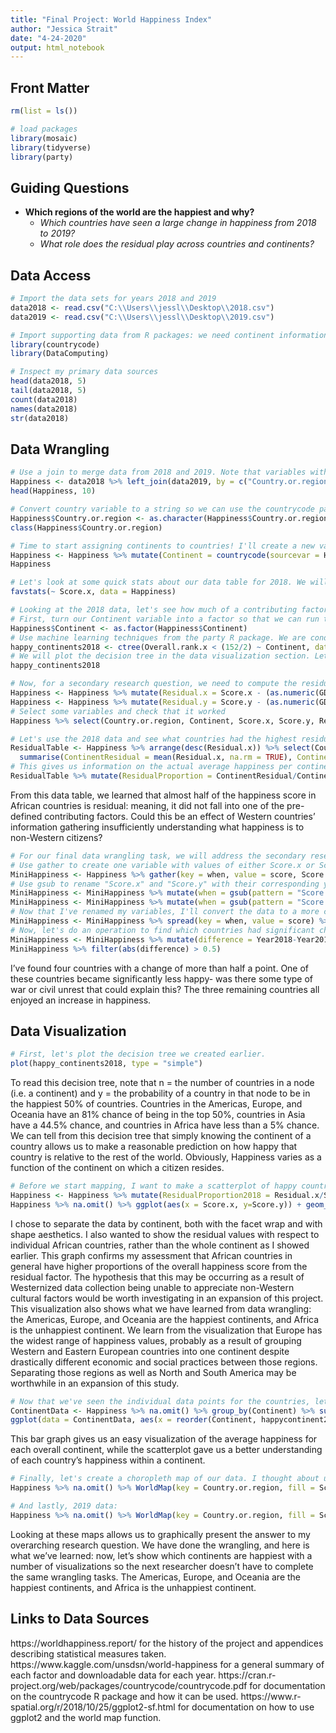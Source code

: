 ```yaml
---
title: "Final Project: World Happiness Index"
author: "Jessica Strait"
date: "4-24-2020"
output: html_notebook
---
```


## Front Matter

```r
rm(list = ls())

# load packages
library(mosaic)
library(tidyverse)
library(party)
```

## Guiding Questions

* **Which regions of the world are the happiest and why?**
  + *Which countries have seen a large change in happiness from 2018 to 2019?*
  + *What role does the residual play across countries and continents?*

## Data Access

```r
# Import the data sets for years 2018 and 2019
data2018 <- read.csv("C:\\Users\\jessl\\Desktop\\2018.csv")
data2019 <- read.csv("C:\\Users\\jessl\\Desktop\\2019.csv")
```

```r
# Import supporting data from R packages: we need continent information and also the WorldMap() visualization provided by DataComputing.
library(countrycode)
library(DataComputing)
```

```r
# Inspect my primary data sources
head(data2018, 5)
tail(data2018, 5)
count(data2018)
names(data2018)
str(data2018)
```


## Data Wrangling

```r
# Use a join to merge data from 2018 and 2019. Note that variables with .x are from 2018, and .y are from 2019.
Happiness <- data2018 %>% left_join(data2019, by = c("Country.or.region" = "Country.or.region"))
head(Happiness, 10)
```

```r
# Convert country variable to a string so we can use the countrycode package. Double-check that it worked.
Happiness$Country.or.region <- as.character(Happiness$Country.or.region)
class(Happiness$Country.or.region)
```

```r
# Time to start assigning continents to countries! I'll create a new variable using the countrycode package to assign the continents.
Happiness <- Happiness %>% mutate(Continent = countrycode(sourcevar = Happiness$Country.or.region, origin = "country.name", destination = "continent"))
Happiness
```

```r
# Let's look at some quick stats about our data table for 2018. We will want this information to do some predictions with machine learning.
favstats(~ Score.x, data = Happiness)
```

```r
# Looking at the 2018 data, let's see how much of a contributing factor the Continent is. We know there are 152 cases by our favstats() function.
# First, turn our Continent variable into a factor so that we can run the ctree() function on it.
Happiness$Continent <- as.factor(Happiness$Continent)
# Use machine learning techniques from the party R package. We are conditioning on Continent and measuring the probability of a country being in the top 50% of happiest countries. This will help us answer our primary research question, regarding what regions of the world are the happiest.
happy_continents2018 <- ctree(Overall.rank.x < (152/2) ~ Continent, data = Happiness)
# We will plot the decision tree in the data visualization section. Let's take a look at the binary tree we've created for now.
happy_continents2018
```

```r
# Now, for a secondary research question, we need to compute the residual (the difference between the overall happiness score and the sum of the defined contributing factors) for each country for each year. We will use mutate and several transformation verbs to do this. Recall that .x implies 2018 and .y implies 2019 data.
Happiness <- Happiness %>% mutate(Residual.x = Score.x - (as.numeric(GDP.per.capita.x) + as.numeric(Social.support.x) + as.numeric(Healthy.life.expectancy.x) + as.numeric(Freedom.to.make.life.choices.x) + as.numeric(Generosity.x) + as.numeric(levels(Perceptions.of.corruption.x))[Perceptions.of.corruption.x]))
Happiness <- Happiness %>% mutate(Residual.y = Score.y - (as.numeric(GDP.per.capita.y) + as.numeric(Social.support.y) + as.numeric(Healthy.life.expectancy.y) + as.numeric(Freedom.to.make.life.choices.y) + as.numeric(Generosity.y) + as.numeric(Perceptions.of.corruption.y)))
# Select some variables and check that it worked
Happiness %>% select(Country.or.region, Continent, Score.x, Score.y, Residual.x, Residual.y)
```

```r
# Let's use the 2018 data and see what countries had the highest residual values.
ResidualTable <- Happiness %>% arrange(desc(Residual.x)) %>% select(Country.or.region, Residual.x, Continent, Score.x) %>% group_by(Continent) %>%
  summarise(ContinentResidual = mean(Residual.x, na.rm = TRUE), ContinentAverage = mean(Score.x)) %>% na.omit()
# This gives us information on the actual average happiness per continent in addition to the average residual value for that continent in 2018. However, because continents with a lower overall average score will obviously also have a lower average residual, we are more interested in the proportion of residual to average happiness score.
ResidualTable %>% mutate(ResidualProportion = ContinentResidual/ContinentAverage) %>% arrange(desc(ResidualProportion))
```
From this data table, we learned that almost half of the happiness score in African countries is residual: meaning, it did not fall into one of the pre-defined contributing factors. Could this be an effect of Western countries' information gathering insufficiently understanding what happiness is to non-Western citizens?

```r
# For our final data wrangling task, we will address the secondary research question on which countries have seen a significant change in happiness from 2018 to 2019. To make the resulting data table easier to view, we will use spread/gather and regex methods on our data..
# Use gather to create one variable with values of either Score.x or Score.y, indicating 2018 or 2019
MiniHappiness <- Happiness %>% gather(key = when, value = score, Score.x, Score.y)
# Use gsub to rename "Score.x" and "Score.y" with their corresponding years
MiniHappiness <- MiniHappiness %>% mutate(when = gsub(pattern = "Score.x", replacement = "Year2018", MiniHappiness$when))
MiniHappiness <- MiniHappiness %>% mutate(when = gsub(pattern = "Score.y", replacement = "Year2019", MiniHappiness$when))
# Now that I've renamed my variables, I'll convert the data to a more concise, wide data frame.
MiniHappiness <- MiniHappiness %>% spread(key = when, value = score) %>% select(Country.or.region, Year2018, Year2019)
# Now, let's do an operation to find which countries had significant changes.
MiniHappiness <- MiniHappiness %>% mutate(difference = Year2018-Year2019) 
MiniHappiness %>% filter(abs(difference) > 0.5)
```
I've found four countries with a change of more than half a point. One of these countries became significantly less happy- was there some type of war or civil unrest that could explain this? The three remaining countries all enjoyed an increase in happiness.

## Data Visualization

```r
# First, let's plot the decision tree we created earlier.
plot(happy_continents2018, type = "simple")
```
To read this decision tree, note that n = the number of countries in a node (i.e. a continent) and y = the probability of a country in that node to be in the happiest 50% of countries. Countries in the Americas, Europe, and Oceania have an 81% chance of being in the top 50%, countries in Asia have a 44.5% chance, and countries in Africa have less than a 5% chance. We can tell from this decision tree that simply knowing the continent of a country allows us to make a reasonable prediction on how happy that country is relative to the rest of the world. Obviously, Happiness varies as a function of the continent on which a citizen resides.

```r
# Before we start mapping, I want to make a scatterplot of happy countries as a function of continent. We saw some clear grouping in our data wrangling phase, but let's visualize what we learned before tackling something more complicated.
Happiness <- Happiness %>% mutate(ResidualProportion2018 = Residual.x/Score.x)
Happiness %>% na.omit() %>% ggplot(aes(x = Score.x, y=Score.y)) + geom_point() + aes(colour = ResidualProportion2018, shape = Continent) + facet_wrap(~Continent, ncol=4) + xlab("2018 Happiness Score") + ylab("2019 Happiness Score")
```
I chose to separate the data by continent, both with the facet wrap and with shape aesthetics. I also wanted to show the residual values with respect to individual African countries, rather than the whole continent as I showed earlier. This graph confirms my assessment that African countries in general have higher proportions of the overall happiness score from the residual factor. The hypothesis that this may be occurring as a result of Westernized data collection being unable to appreciate non-Western cultural factors would be worth investigating in an expansion of this project. This visualization also shows what we have learned from data wrangling: the Americas, Europe, and Oceania are the happiest continents, and Africa is the unhappiest continent. We learn from the visualization that Europe has the widest range of happiness values, probably as a result of grouping Western and Eastern European countries into one continent despite drastically different economic and social practices between those regions. Separating those regions as well as North and South America may be worthwhile in an expansion of this study.

```r
# Now that we've seen the individual data points for the countries, let's use a bar graph to easily compare the average happiness scores for each continent.
ContinentData <- Happiness %>% na.omit() %>% group_by(Continent) %>% summarise(happycontinent2019 = mean(Score.x))
ggplot(data = ContinentData, aes(x = reorder(Continent, happycontinent2019), y = happycontinent2019, fill = Continent)) + geom_bar(stat = 'identity', position = 'stack', width = .9) + xlab("Continent") + ylab("Average Happiness Score 2018") 
```
This bar graph gives us an easy visualization of the average happiness for each overall continent, while the scatterplot gave us a better understanding of each country's happiness within a continent.

```r
# Finally, let's create a choropleth map of our data. I thought about using a more challenging way to map (namely, the rworldmap package), but then I considered why I was making the map. The goal of the map was to give a visualization of the happiest countries in the world. Why make it more complicated than it needed to be, when I could use a very simple DataComputing tool we learned in the course? First, 2018 data:
Happiness %>% na.omit() %>% WorldMap(key = Country.or.region, fill = Score.x)
```
```r
# And lastly, 2019 data:
Happiness %>% na.omit() %>% WorldMap(key = Country.or.region, fill = Score.y)
```
Looking at these maps allows us to graphically present the answer to my overarching research question. We have done the wrangling, and here is what we've learned: now, let's show which continents are happiest with a number of visualizations so the next researcher doesn't have to complete the same wrangling tasks. The Americas, Europe, and Oceania are the happiest continents, and Africa is the unhappiest continent.

## Links to Data Sources

https://worldhappiness.report/ for the history of the project and appendices describing statistical measures taken.
https://www.kaggle.com/unsdsn/world-happiness for a general summary of each factor and downloadable data for each year.
https://cran.r-project.org/web/packages/countrycode/countrycode.pdf for documentation on the countrycode R package and how it can be used.
https://www.r-spatial.org/r/2018/10/25/ggplot2-sf.html for documentation on how to use ggplot2 and the world map function.
